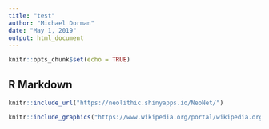```yaml
---
title: "test"
author: "Michael Dorman"
date: "May 1, 2019"
output: html_document
---
```



```r
knitr::opts_chunk$set(echo = TRUE)
```


## R Markdown

```r
knitr::include_url("https://neolithic.shinyapps.io/NeoNet/")
```

```r
knitr::include_graphics("https://www.wikipedia.org/portal/wikipedia.org/assets/img/Wikipedia-logo-v2.png")
```